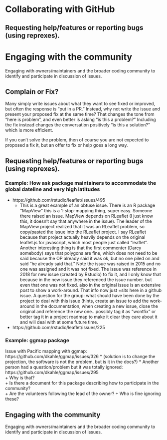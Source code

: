 # Collaborating with GitHub {#collaborating}

<!-- ### Pandas Example: 
* [My commit](https://github.com/krishnanlab/geneplexus_app/commit/80256c10d65f22fdd63898225948e36d4d63d29b)  
* [Found someone else that had the same problem](https://github.com/pandas-dev/pandas/issues/8206) 
* [Found this in the source-code for the documentation](https://github.com/pandas-dev/pandas/blob/bdc79c146c2e32f2cab629be240f01658cfb6cc2/pandas/core/generic.py#L3888)
* [This is mentioned in the release notes for verion 1.5.0](https://pandas.pydata.org/pandas-docs/version/1.5/whatsnew/v1.5.0.html#other-deprecations)
  + The release notes have a link to the issue(s) for every change, including this one GH9568 , which spells out why the change was made.
* Since I didn't even need to specify this parameter (it was using the default value!) I just removed it from my code, and learned my lesson to keep my code as simple as possible so that I don't get burned by changes into the packages I depend upon.   --> 

## Requesting help/features or reporting bugs (using reprexes).  

<!-- create a new chapter for this topic -->

# Engaging with the community 

Engaging with owners/maintainers and the broader coding community to identify and participate in discussion of issues. 


## Complain or Fix?

Many simply write issues about what they want to see fixed or improved, but often the response is "put in a PR."  Instead, why not write the issue and present your proposed fix at the same time?  That changes the tone from  "here is problem", and even better is asking "is this a problem?"  Including the fix instead changes the conversation positively "is this a solution?" which is more efficient.  

If you can't solve the problem, then of course you are not expected to proposed a fix it, but an offer to fix or help goes a long way.   


## Requesting help/features or reporting bugs (using reprexes).  

### Example: How ask package maintainers to accommodate the global dateline and very high latitudes 
* https://github.com/rstudio/leaflet/issues/495
  + This is a great example of an obtuse issue.  There is an R package "MapView" this is a 1-stop-mapping thing, super easy.  Someone there raised an issue.   MapView depends on RLeaflet (I just know this, it doesn't say that anywhere in the issue).  The leader of the MapView project realized that it was an RLeaflet problem, so copy/pasted the issue into the RLeaflet project.  I say RLeaflet because that project actually heavily depends on the original leaflet.js for javascript, which most people just called "leaflet". Another interesting thing is that the first commenter (Darcy somebody) says that polygons are fine, which does not need to be said because the OP already said it was ok, but no one piled on and said "he already said that." Note the issue was raised in 2015 and no one was assigned and it was not fixed.   The issue was reference in 2018 for new issue (created by Rstudio) to fix it, and I only know that because in the new issue they referenced the issue number.    but even that one was not fixed.   also in the original issue is an extensive post to show a work-around.  That info now just =sits here in a github issue.    A question for the group: what should have been done by the project to deal with this issue (hints, create an issue to add the work-around in the documentation, when creating a new issue, close the original and reference the new one..  possibly tag it as "wontfix" or better tag it in a project roadmap to make it clear they care about it and will deal with at some future time.
* https://github.com/rstudio/leaflet/issues/225

### Example: ggmap package
Issue with Pacific mapping with ggmap: https://github.com/dkahle/ggmap/issues/326 
* (solution is to change the projection, the software is not the problem, but is it in the docs?)
* Another person had a question/problem but it was totally ignored: https://github.com/dkahle/ggmap/issues/295  
  + Why is that?  
  + Is there a document for this package describing how to participate in the community?  
  + Are the volunteers following the lead of the owner?
  + Who is fine ignoring these?

## Engaging with the community 

Engaging with owners/maintainers and the broader coding community to identify and participate in discussion of issues. 



